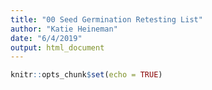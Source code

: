 ```yaml
---
title: "00 Seed Germination Retesting List"
author: "Katie Heineman"
date: "6/4/2019"
output: html_document
---
```


```r
knitr::opts_chunk$set(echo = TRUE)
```
